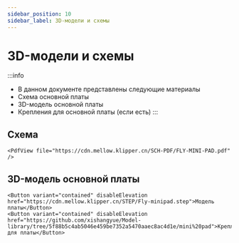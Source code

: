 ```yaml
---
sidebar_position: 10
sidebar_label: 3D-модели и схемы
---
```




# 3D-модели и схемы


:::info
* В данном документе представлены следующие материалы
* Схема основной платы
* 3D-модель основной платы
* Крепления для основной платы (если есть)
:::

## Схема

    <PdfView file="https://cdn.mellow.klipper.cn/SCH-PDF/FLY-MINI-PAD.pdf" />


## 3D-модель основной платы

    <Button variant="contained" disableElevation href="https://cdn.mellow.klipper.cn/STEP/Fly-minipad.step">Модель платы</Button>
    <Button variant="contained" disableElevation href="https://github.com/xishangyue/Model-library/tree/5f88b5c4ab5046e459be7352a5470aaec8ac4d1e/mini%20pad">Крепления для платы</Button>
